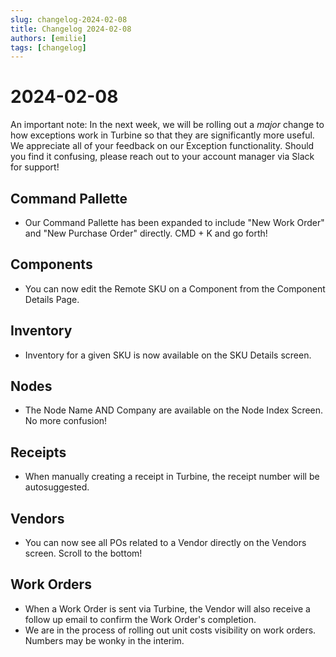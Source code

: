 ```yaml
---
slug: changelog-2024-02-08
title: Changelog 2024-02-08
authors: [emilie]
tags: [changelog]
---
```

# 2024-02-08

An important note: In the next week, we will be rolling out a *major* change to how exceptions work in Turbine so that they are significantly more useful. We appreciate all of your feedback on our Exception functionality. Should you find it confusing, please reach out to your account manager via Slack for support!

## Command Pallette

* Our Command Pallette has been expanded to include "New Work Order" and "New Purchase Order" directly. CMD + K and go forth!

## Components

* You can now edit the Remote SKU on a Component from the Component Details Page.

## Inventory

* Inventory for a given SKU is now available on the SKU Details screen. 

## Nodes

* The Node Name AND Company are available on the Node Index Screen. No more confusion!

## Receipts 

* When manually creating a receipt in Turbine, the receipt number will be autosuggested. 

## Vendors

* You can now see all POs related to a Vendor directly on the Vendors screen. Scroll to the bottom!

## Work Orders
* When a Work Order is sent via Turbine, the Vendor will also receive a follow up email to confirm the Work Order's completion.
* We are in the process of rolling out unit costs visibility on work orders. Numbers may be wonky in the interim. 
